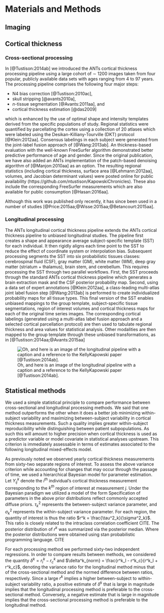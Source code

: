 
# Materials and Methods

## Imaging

## Cortical thickness

### Cross-sectional processing

In [@Tustison:2014ab] we introduced the ANTs cortical thickness processing
pipeline using a large cohort of $\sim$ 1200 images taken from four popular, publicly
available data sets with ages ranging from 4 to 97 years.  The processing pipeline
comprises the following four major steps:

* N4 bias correction [@Tustison:2010ac],
* skull stripping [@avants2010a],
* $n$-tissue segmentation [@Avants:2011aa], and
* cortical thickness estimation [@das2009]

which is enhanced by the use of optimal shape and intensity templates derived
from the specific populations of study.  Regional statistics were quantified by
parcellating the cortex using a collection of 20 atlases which were labeled using
the Desikan-Killiany-Tourville (DKT) protocol [@Klein:2012aa].  Consensus labelings
in each subject were generated from the joint-label fusion approach of [@Wang:2013ab].
An thickness-based evaluation with the well-known FreeSurfer algorithm demonstrated
better predictive performance of age and gender.  Since the original publication, we
have also added an ANTs implementation of the patch-based denoising algorithm of
[@Manjon:2010aa] as an option.
The resulting regional statistics (including cortical thickness, surface area [@Lehmann:2012aa],
volumes, and Jacobian determinant values) were posted online for public availability
(https://github.com/ntustison/KapowskiChronicles).  These also include the corresponding
FreeSurfer measurements which are also available for public consumption [@Hasan:2016aa].

Although this work was published only recently, it has since been used in a number of studies
[@Price:2015aa;@Wisse:2015aa;@Betancourt:2015aa].





### Longitudinal processing

The ANTs longitudinal cortical thickness pipeline extends the ANTs cortical thickness pipeline
to unbiased longitudinal studies. The pipeline first creates a shape and appearance average
subject-specific template (SST) for each individual.  It then rigidly aligns each time point to the SST to reduce the
effect of coordinate system or interpolation bias.  Subsequent processing segments
the SST into six probabilistic tissues classes:   cerebrospinal
fluid (CSF), gray matter (GM), white matter (WM), deep gray matter (striatum + thalamus),
brain stem, and cerebellum.  This requires processing the SST through two parallel workflows.  First,
the SST proceeds through the standard ANTs cortical thickness pipeline which generates
a brain extraction mask and the CSF posterior probability map.  Second, using
a data set of expert annotations [@Klein:2012aa], a class-leading multi-atlas joint label fusion step [@Wang:2013ab] is performed to
create individualized probability maps for all tissue types.  This final version of the SST enables
unbiased mappings to the group template, subject-specific tissue segmentations, region of interest volumes and
cortical thickness maps for each of the original time series images.
The corresponding cortical labelings (generated
using a multi-atlas label fusion approach and a selected cortical parcellation protocol)
are then used to tabulate regional thickness and area values for statistical analysis.
Other modalities are then mapped to the group template through these unbiased
transformations, as in [@Tustison:2014aa;@Avants:2015aa]

![Oh, and here is an image of the longitudinal pipeline with a caption and a reference
to the KellyKapowski paper [@Tustison:2014ab].](../Figures/longitudinalPipeline.png)

<!--

\input{sampleTexTable.tex}

An equation:

$$ F_1 =  \frac{ 2 \cdot TP }{ 2 \cdot TP + FP + FN}. $$

Here is an example footnote.[^1]

[^1]: \textcolor{blue}{For comparison, the training data set of
the MS Lesion Segmentation challenge
associated with the international MICCAI 2008 conference has a mean lesion load of
204 ($\pm$ 752) mm$^3$ per lesion and the resolution is almost twice what is used
in this study (i.e., 0.5 $\times$ 0.5 $\times$ 0.5).}

-->

## Statistical methods

We used a simple statistical principle to compare performance between cross-sectional and longitudinal processing methods.  We said that one method outperforms the other when it does a better job minimizing within-subject variability and maximizing between-subject variability in cortical thickness measurements.  Such a quality implies greater within-subject reproducibility while distinguishing between patient subpopulations. As such this will amount to higher precision when cortical thickness is used as a predictor variable or model covariate in statistical analyses upstream. This criterion is immediately assessable in terms of estimates associated to the following longitudinal mixed-effects model.

As previously noted we observed yearly cortical thickness measurements from sixty-two separate regions of interest.  To assess the above variance criterion while accounting for changes that may occur through the passage of time, we used a hierarchical Bayesian model for parameter estimation.  Let $Y^k_{ij}$ denote the $i^{th}$ individual's cortical thickness measurement corresponding to the $k^{th}$ region of interest at measurement $j$.  Under the Bayesian paradigm we utilized a model of the form
\begin{gather}
Y^k_{ij} \sim N(\alpha^k_i + \beta^k t, \sigma_k^2) \\ \nonumber
\alpha^k_i \sim N(\alpha^k_0, \tau^2_k) \qquad  \alpha^k_0, \beta^k \sim N(0,10)  \qquad \sigma_k^2,  \tau_k^2 \sim \mbox{Cauchy}^+ (0, 5)
\end{gather}
Specification of parameters in the above prior distributions reflect commonly accepted diffuse priors. $\tau^2_k$ represents the between-subject variance parameter, and $\sigma^2_k$ represents the within-subject variance parameter.  For each region, the quantity of interest is thus the ratio $r^k = \frac{\tau^2_k}{\sigma^2_k}$.  This ratio is closely related to the intraclass correlation coefficient CITE.  The posterior distribution of $r^k$ was summarized via the posterior median. Where the posterior distributions were obtained using stan probabilistic programming language. CITE

For each processing method we performed sixty-two independent regressions.  In order to compare results between methods, we considered the quantity $\delta^k = r^k_l - r^k_c$ and $\delta^k_{norm} = \frac{r^k_l - r^k_c}{r^k_l + r^k_c}$, denoting the variance ratio for the longitudinal method minus that of the cross-sectional method and the normed difference between ratios, respectively. Since a large $r^k$ implies a higher between-subject to within-subject variability ratio, a positive estimate of $\delta^k$ that is large in magnitude implies that the longitudinal processing method is preferable to the cross-sectional method.  Conversely, a negative estimate that is large in magnitude implies that the cross-sectional processing method is preferable to the longitudinal method.





